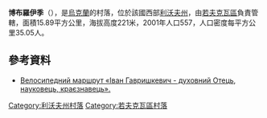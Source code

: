 {{coord|50|9|43|N|23|51|30|E|scale:100000|display=title}}

'''博布羅伊季'''（{{lang-uk|Боброїди}}），是[[烏克蘭|烏克蘭]]的村落，位於該國西部[[利沃夫州|利沃夫州]]，由[[若夫克瓦區|若夫克瓦區]]負責管轄，面積15.89平方公里，海拔高度221米，2001年人口557，人口密度每平方公里35.05人。

==參考資料==
* [http://www.szlak.jpartsystem.pl/?g=ua&o=12&fl=ua& Велосипедний маршрут «Іван Гавришкевич - духовний Отець, науковець, краєзнавець».]{{dead link|date=2017年11月 |bot=InternetArchiveBot |fix-attempted=yes }}

{{DEFAULTSORT:Боброїди}}
[[Category:利沃夫州村落|Category:利沃夫州村落]]
[[Category:若夫克瓦區村落|Category:若夫克瓦區村落]]


{{Lviv-geo-stub}}